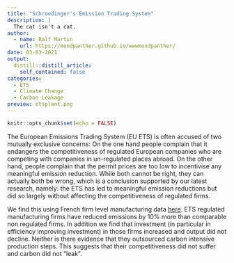```yaml
---
title: "Schroedinger's Emission Trading System"
description: |
  The cat isn't a cat.
author:
  - name: Ralf Martin
    url: https://mondpanther.github.io/wwwmondpanther/
date: 03-03-2021
output:
  distill::distill_article:
    self_contained: false
categories:
  - ETS
  - Climate Change
  - Carbon Leakage
preview: etsplant.png    
---
```



```r
knitr::opts_chunk$set(echo = FALSE)
```

The European Emissions Trading System (EU ETS) is often accused of two mutually exclusive concerns: On the one hand people complain that it endangers the competitiveness of regulated European companies who are competing with companies in un-regulated  places abroad. On the other hand, people complain that the permit prices are too low to incentivise any meaningful emission reduction. 
While both cannot be right, they can actually both be wrong, which is a conclusion supported by our latest research, namely: the ETS has led to meaningful emission reductions but did so largely without affecting the competitiveness of regulated firms.

We find this using French firm level manufacturing data [here](https://cep.lse.ac.uk/_NEW/PUBLICATIONS/abstract.asp?index=7591). ETS regulated manufacturing firms have reduced emissions by 10% more than comparable non regulated firms. In addition we find that investment (in particular in efficiency improving investment) in those firms increased and output did not decline. Neither is there evidence that they outsourced carbon intensive production steps. This suggests that their competitiveness did not suffer and carbon did not "leak".

